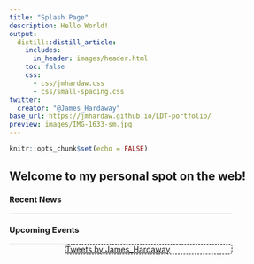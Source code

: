 ```yaml
---
title: "Splash Page"
description: Hello World!
output:
  distill::distill_article:
    includes:
      in_header: images/header.html
    toc: false
    css:
      - css/jmhardaw.css
      - css/small-spacing.css
twitter:
  creator: "@James_Hardaway"
base_url: https://jmhardaw.github.io/LDT-portfolio/
preview: images/IMG-1633-sm.jpg
---
```


```r
knitr::opts_chunk$set(echo = FALSE)
```

<style>

.twitter-border {
 border: 1px dashed black;
 width: 300px;
 position : relative;
 border-radius: 5px;
 margin: 0 auto;
}
.twitter-border::before {
 content: "\f099";
 font-family: "Font Awesome 5 Brands";
 font-weight: 900; 
 font-size: 1.5rem;
 position: absolute;
 top: -15px;
 left: -15px;
}
.twitter-border > p {
  margin-block-start: 0em;
  margin-block-end: 0em;
  margin-bottom: 0em;
}
@media (min-width: 1024px) {
  .home-with-sidebar .home-main {
    float: left;
    width: 60%;
  }
}
@media (min-width: 1024px) {
  .home-with-sidebar .home-sidebar {
    float: right;
    width: 30%;
    margin-top: 60px;
    padding-top: 24px;
    padding-bottom: 24px;
  }
}
.news-container {
  width: 80%;
}
.news-item {
  line-height: 1.45em;
  border-bottom: 1px solid #e3e4F0;
  margin-top: 0px;
  margin-bottom: 0px;
  font-size: 0.9em;
}

</style>

<div class="layout-chunk" data-layout="l-screen">
<div id="particles-js"></div>
</div>
<script src="./assets/particles.min.js"></script>
<script src="./assets/app.js"></script>

<div class="home-with-sidebar l-screen-inset">

<div class="home-main">

## Welcome to my personal spot on the web!
:::: news-container
::: news-item
### Recent News
:::
::: news-item
### Upcoming Events
:::
::::

</div>

<div class="home-sidebar">
<div class="twitter-border">
<a class="twitter-timeline" data-height="600" data-width="300"  href="https://twitter.com/James_Hardaway?ref_src=twsrc%5Etfw">Tweets by James_Hardaway</a>

</div>
<script async src="https://platform.twitter.com/widgets.js" charset="utf-8"></script>

</div>
</div>
